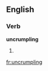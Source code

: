 ==English==

===Verb===
'''uncrumpling'''

# {{third-person singular of|[[uncrumple]]}}

[[fr:uncrumpling]]
